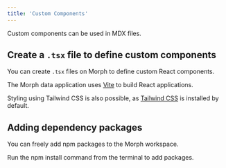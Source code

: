 ```yaml
---
title: 'Custom Components'
---
```


Custom components can be used in MDX files.

## Create a `.tsx` file to define custom components

You can create `.tsx` files on Morph to define custom React components.

The Morph data application uses [Vite](https://vitejs.dev) to build React applications.

Styling using Tailwind CSS is also possible, as [Tailwind CSS](https://tailwindcss.com) is installed by default.

## Adding dependency packages

You can freely add npm packages to the Morph workspace.

Run the npm install command from the terminal to add packages.
